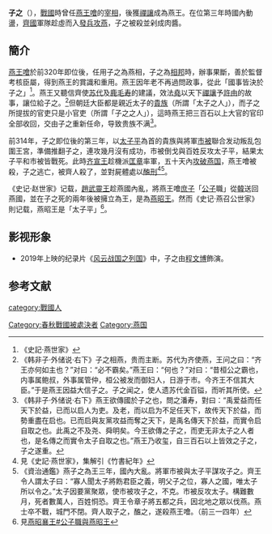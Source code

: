 {{中国宗室信息框
| 圖像     = 
| 圖說     = 
| 名稱     = 燕王子之
| 名       = 
| 諡號     = 无
| 政權     = [[燕國|燕國]]
| 出生日期 = ？
| 逝世日期 = 前314年
| 在位     = 前317年—前314年
| 父       = 
}}
'''子之'''（{{bd|？||前314年|catIdx=Z}}），[[戰國|戰國]]時曾任[[燕王噲|燕王噲]]的[[宰相|宰相]]，後獲[[禪讓|禪讓]]成為燕王。在位第三年時國內動盪，[[齊國|齊國]]軍隊趁虛而入[[齊破燕之戰|發兵攻燕]]，子之被殺並剁成肉醬。

==簡介==
[[燕王噲|燕王噲]]於前320年即位後，任用子之為燕相，子之為[[相邦|相邦]]時，辦事果斷，善於監督考核臣屬，得到燕王的賞識和重用。燕王因年老不再過問政事，從此「國事皆決於子之」<ref>《史記·燕世家》</ref>。燕王又聽信齊使[[苏代|苏代]]及[[鹿毛寿|鹿毛寿]]的建議，效法[[堯|堯]]以天下[[禪讓|禪讓]]予[[許由|許由]]的故事，讓位給子之。<ref>《韩非子·外储说·右下》子之相燕，贵而主断。苏代为齐使燕，王问之曰：“齐王亦何如主也？”对曰：“必不霸矣。”燕王曰：“何也？”对曰：“昔桓公之霸也，内事属鲍叔，外事属管仲，桓公被发而御妇人，日游于市。今齐王不信其大臣。”于是燕王因益大信子之。子之闻之，使人遗苏代金百镒，而听其所使。</ref>但朝廷大臣都是親近太子的[[貴族|貴族]]（所謂「太子之人」），而子之所提拔的官吏只是小官吏（所謂「子之之人」），這時燕王把三百石以上大官的官印全部收回，交由子之重新任命，导致贵族不满<ref>《韩非子·外储说·右下》燕王欲傳國於子之也，問之潘寿，對曰：“禹爱益而任天下於益，已而以启人为吏。及老，而以启为不足任天下，故传天下於益，而勢重盡在启也。已而启與友黨攻益而奪之天下，是禹名傳天下於益，而實令启自取之也。此禹之不及尧、舜明矣。今王欲傳之子之，而吏无非太子之人者也，是名傳之而實令太子自取之也。”燕王乃收玺，自三百石以上皆效之子之，子之遂重。</ref>。

前314年，子之即位後的第三年，以[[太子平|太子平]]為首的貴族與將軍[[市被|市被]]聯合发动叛乱包圍王宮，準備推翻子之，連攻幾月沒有成功，市被倒戈與百姓反攻太子平，結果太子平和市被皆戰死。此時[[齐宣王|齐宣王]]趁機派[[匡章|匡章]]率軍，五十天內[[齊破燕之戰|攻破燕国]]，燕王噲被殺，子之逃亡，被齊人殺了，並對屍體處以[[醢刑|醢刑]]<ref>見《史記·燕世家》，集解引《竹書紀年》</ref><ref>《資治通鑑》燕子之為王三年，國內大亂。將軍市被與太子平謀攻子之。齊王令人謂太子曰：“寡人聞太子將飭君臣之義，明父子之位，寡人之國，唯太子所以令之。”太子因要黨聚眾，使市被攻子之，不克。市被反攻太子。構難數月，死者數萬人，百姓恫恐。齊王令章子將五都之兵，因北地之眾以伐燕。燕士卒不戰，城門不閉。齊人取子之，醢之，遂殺燕王噲。（前三一四年）</ref>。

《史记·赵世家》记载，[[趙武靈王|趙武靈王]]趁燕國內亂，將燕王噲[[庶子|庶子]]「[[公子|公子]]職」從[[韓國_(戰國)|韓]]送回燕國，並在子之死的兩年後被擁立為王，是為[[燕昭王|燕昭王]]。然而《史记·燕召公世家》則记载，燕昭王是「太子平」<ref>見[[燕昭襄王#公子職與燕昭王|燕昭襄王#公子職與燕昭王]]</ref>。


== 影视形象 ==
* 2019年上映的纪录片《[[风云战国之列国|风云战国之列国]]》中，子之由[[程文博|程文博]]飾演。

{{中国皇帝|君[[燕王噲|燕王噲]]|噲子[[燕昭王|燕昭王]]|[[燕國君主|燕國君主]]|前317年—前314年}}

==参考文献==
<div class="references-small">
<references />
</div>
{{燕國君主}}
[[category:戰國人|category:戰國人]]
[[Category:春秋戰國被處決者|Category:春秋戰國被處決者]]
[[Category:燕国|Category:燕国]]